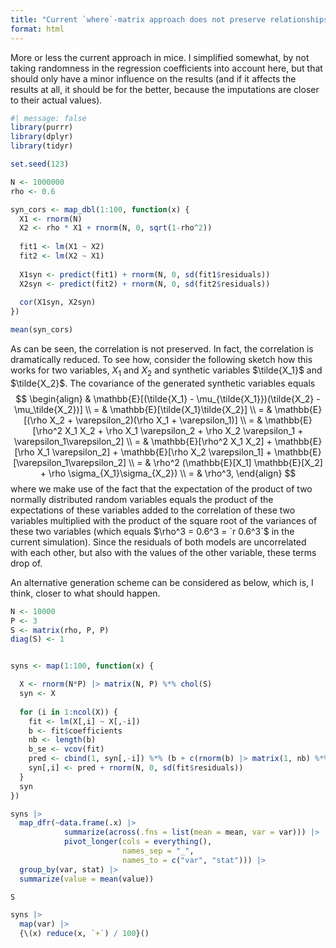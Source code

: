 ```yaml
---
title: "Current `where`-matrix approach does not preserve relationships, maybe a different procedure can work"
format: html
---
```


More or less the current approach in mice. I simplified somewhat, by not taking randomness in the regression coefficients into account here, but that should only have a minor influence on the results (and if it affects the results at all, it should be for the better, because the imputations are closer to their actual values).


```r
#| message: false
library(purrr)
library(dplyr)
library(tidyr)

set.seed(123)

N <- 1000000
rho <- 0.6

syn_cors <- map_dbl(1:100, function(x) {
  X1 <- rnorm(N)
  X2 <- rho * X1 + rnorm(N, 0, sqrt(1-rho^2))
  
  fit1 <- lm(X1 ~ X2)
  fit2 <- lm(X2 ~ X1)
  
  X1syn <- predict(fit1) + rnorm(N, 0, sd(fit1$residuals))
  X2syn <- predict(fit2) + rnorm(N, 0, sd(fit2$residuals))
  
  cor(X1syn, X2syn)
})

mean(syn_cors)
```

As can be seen, the correlation is not preserved. In fact, the correlation is dramatically reduced. To see how, consider the following sketch how this works for two variables, $X_1$ and $X_2$ and synthetic variables $\tilde{X_1}$ and $\tilde{X_2}$. The covariance of the generated synthetic variables equals
$$
\begin{align}
& \mathbb{E}[(\tilde{X_1} - \mu_{\tilde{X_1}})(\tilde{X_2} - \mu_\tilde{X_2})] \\
= & \mathbb{E}[\tilde{X_1}\tilde{X_2}] \\
= & \mathbb{E}[(\rho X_2 + \varepsilon_2)(\rho X_1 + \varepsilon_1)] \\
= & \mathbb{E}[\rho^2 X_1 X_2 + \rho X_1 \varepsilon_2 + \rho X_2 \varepsilon_1 + \varepsilon_1\varepsilon_2] \\
= & \mathbb{E}[\rho^2 X_1 X_2] + \mathbb{E}[\rho X_1 \varepsilon_2] + 
\mathbb{E}[\rho X_2 \varepsilon_1] + \mathbb{E}[\varepsilon_1\varepsilon_2] \\
= & \rho^2 (\mathbb{E}[X_1] \mathbb{E}[X_2] + \rho \sigma_{X_1}\sigma_{X_2}) \\
= & \rho^3,
\end{align}
$$
where we make use of the fact that the expectation of the product of two normally distributed random variables equals the product of the expectations of these variables added to the correlation of these two variables multiplied with the product of the square root of the variances of these two variables (which equals $\rho^3 = 0.6^3 = `r 0.6^3`$ in the current simulation). Since the residuals of both models are uncorrelated with each other, but also with the values of the other variable, these terms drop of. 


An alternative generation scheme can be considered as below, which is, I think, closer to what should happen. 

```r
N <- 10000
P <- 3
S <- matrix(rho, P, P)
diag(S) <- 1


syns <- map(1:100, function(x) {

  X <- rnorm(N*P) |> matrix(N, P) %*% chol(S)
  syn <- X
  
  for (i in 1:ncol(X)) {
    fit <- lm(X[,i] ~ X[,-i])
    b <- fit$coefficients
    nb <- length(b)
    b_se <- vcov(fit)
    pred <- cbind(1, syn[,-i]) %*% (b + c(rnorm(b) |> matrix(1, nb) %*% chol(b_se)))
    syn[,i] <- pred + rnorm(N, 0, sd(fit$residuals))
  }
  syn
})

syns |>
  map_dfr(~data.frame(.x) |>
            summarize(across(.fns = list(mean = mean, var = var))) |>
            pivot_longer(cols = everything(),
                         names_sep = "_",
                         names_to = c("var", "stat"))) |>
  group_by(var, stat) |>
  summarize(value = mean(value))

S

syns |>
  map(var) |>
  {\(x) reduce(x, `+`) / 100}()

```
